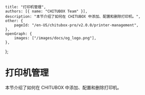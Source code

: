 
	title: "打印机管理",
	authors: [{ name: "CHITUBOX Team" }],
	description: "本节介绍了如何在 CHITUBOX 中添加、配置和删除打印机。",
	other: {
		pageId: "/en-US/chitubox-pro/v2.0.0/printer-management",
	},
	openGraph: {
		images: ["/images/docs/og_logo.png"],
	},
};

# 打印机管理

本节介绍了如何在 CHITUBOX 中添加、配置和删除打印机。
